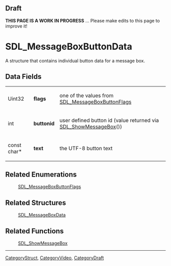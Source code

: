== Draft ==

'''THIS PAGE IS A WORK IN PROGRESS''' ... Please make edits to this page to improve it!


<!-- #*^*^*^*^*See https://wiki.libsdl.org/SGStructures for details on editing this page*^*^*^*^* -->


= SDL_MessageBoxButtonData =
A structure that contains individual button data for a message box.




== Data Fields ==
{|
| Uint32      
|'''flags'''    
| one of the values from [[SDL_MessageBoxButtonFlags]] 
|-
| int         
|'''buttonid''' 
| user defined button id (value returned via [[SDL_ShowMessageBox]]()) 
|-
| const char* 
|'''text'''     
| the UTF-8 button text 
|}



== Related Enumerations ==
:[[SDL_MessageBoxButtonFlags]]
<!-- #Remove this section if empty -->

== Related Structures ==
:[[SDL_MessageBoxData]]
<!-- #Remove this section if empty -->

== Related Functions ==
:[[SDL_ShowMessageBox]]
<!-- #Remove this section if empty -->

----
[[CategoryStruct]], [[CategoryVideo]], [[CategoryDraft]]
<!-- #See the Style Guide for instructions on editing the footer. -->
